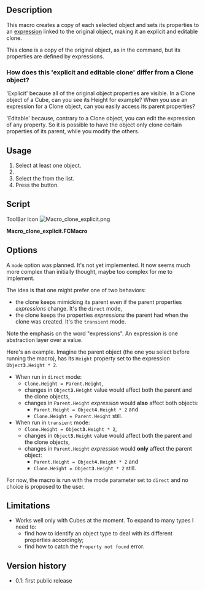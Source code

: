 <languages/>

{{Macro
|Name=Macro Clone explicit
|Icon=Macro_clone_explicit.png
|Description=Creates a copy of each selected object and sets its properties to an expression linking to the original object, making it an explicit and editable clone.
|Author=Raph82
|Version=0.1
|Date=2018-12-15
|FCVersion=18 and after
|Download=[https://wiki.freecad.org/images/a/ab/Macro_clone_explicit.png ToolBar Icon]
|SeeAlso=[[Expressions|Expressions]]
}}

==Description==

This macro creates a copy of each selected object and sets its properties to an [[Expressions|expression]] linked to the original object, making it an explicit and editable clone.

This clone is a copy of the original object, as in the {{MenuCommand|Edit → Duplicate selection}} command, but its properties are defined by expressions.

===How does this 'explicit and editable clone' differ from a Clone object?===

'Explicit' because all of the original object properties are visible. In a Clone object of a Cube, can you see its Height for example? When you use an expression for a Clone object, can you easily access its parent properties?

'Editable' because, contrary to a Clone object, you can edit the expression of any property. So it is possible to have the object only clone certain properties of its parent, while you modify the others.

==Usage==

# Select at least one object.
# {{MenuCommand|Macro → Macros...}}
# Select the {{MenuCommand|clone_explicit.FCMacro}} from the list.
# Press the {{Button|Execute}} button.

==Script==

ToolBar Icon [[Image:Macro_clone_explicit.png]]

'''Macro_clone_explicit.FCMacro'''

{{MacroCode|code=
__Title__ = "clone_explicit"
__Author__ = "Raph82"
__URL__     = "https://freecad.org/index-fr.html"
__Version__ = "0.1"
__Date__    = "2018-12-15" #YYYY-MM-DD
__Comment__ = "This macro creates a copy of the selected objects and sets their properties to an expression linking to the original object, making it an explicit and editable clone"
__Web__ = "https://freecad.org/"
__Wiki__ = "https://wiki.freecad.org/index.php?title=Macro_clone_explicit"
__Icon__  = "https://wiki.freecad.org/images/a/ab/Macro_clone_explicit.png"
__IconW__  = "C:/Users/User Name/AppData/Roaming/FreeCAD/Macro_clone_explicit.png"
__Help__ = "Select at least one object and run the macro to make explicit and editable clone(s)"
__Status__ = "dev"
__Requires__ = "All FreeCAD"
__Communication__ = "https://wiki.freecad.org/index.php?title=User:raph82"

#IMPORTS:
import sys

##################################################
def set_expression(obj, property_to_set, expression):
    """"""
    try:
        print type(obj)
        obj.setExpression(property_to_set, expression)
#    except 'Base.FreeCADError':
    except Exception as detail:
        print detail
        print type(detail)
        if detail['swhat'] == 'Property not found':
            App.Console.PrintMessage('Object "{obj}" has no property "{prop}"\r\n'.format(obj=obj.Name, prop=property_to_set))
        else:
            raise

##################################################
def clone_explicit(mode):
    """Copy the selected objects and sets their properties to an expression, making it an explicit and editable clone.

     This clone is called "explicit and editable" because the link with its parent is visible and can be changed in the object properties.

     The link to the original object can be either "direct" or "transient", depending on the mode argument:
     - a direct clone has expressions pointing to its parent: clone.Length = parent.Length
     - a transient clone has expressions pointing to its ancestor. Say parent.Length = Box001.Length. With a transient clone, clone.Length = Box001.Length, whereas with a direct clone, clone.Length = parent.Length.
       This indirect link to Box001 (via the parent object) could be severed, accidentally or not, depending on what relationship you're looking for.

     If you're lost, try with a direct clone first."""

    App.Console.PrintMessage("Start of clone_explicit macro"+"\r\n")

    #Current selection check:
    sel = FreeCADGui.Selection.getSelection()

    App.Console.PrintMessage(str(len(sel))+" object(s) selected\r\n")
    if len(sel) != 0:
        for i in range(len(sel)):
            obj=sel[i]

            #copying current object:
            App.Console.PrintMessage('Copying "'+obj.Label+'" ('+obj.Name+')\r\n')
            obj_copy=App.ActiveDocument.copyObject(obj, False) #https://freecad.org/api/d8/d3e/classApp_1_1Document.html#a08f1d7d90f4a7276a02918fb6445a04a
            App.Console.PrintMessage('"'+obj_copy.Label+'" ('+obj_copy.Name+') created\r\n')

            if mode == 'direct':
                #defining expressions pointing to the original object:
                set_expression(obj_copy, 'Placement.Base.x',          obj.Name+u'.Placement.Base.x')
                set_expression(obj_copy, 'Placement.Base.y',          obj.Name+u'.Placement.Base.y')
                set_expression(obj_copy, 'Placement.Base.z',          obj.Name+u'.Placement.Base.z')
                set_expression(obj_copy, 'Placement.Rotation.Angle',  obj.Name+u'.Placement.Rotation.Angle')
                set_expression(obj_copy, 'Placement.Rotation.Axis.x', obj.Name+u'.Placement.Rotation.Axis.x')
                set_expression(obj_copy, 'Placement.Rotation.Axis.y', obj.Name+u'.Placement.Rotation.Axis.y')
                set_expression(obj_copy, 'Placement.Rotation.Axis.z', obj.Name+u'.Placement.Rotation.Axis.z')
                set_expression(obj_copy, 'Length',                    obj.Name+u'.Length')
                set_expression(obj_copy, 'Width',                     obj.Name+u'.Width')
                set_expression(obj_copy, 'Height',                    obj.Name+u'.Height')

            elif mode == 'transient':
                #defining expressions pointing to the utmost original object:
                define_transient_expression(obj, obj_copy, 'Placement.Base.x')
                define_transient_expression(obj, obj_copy, 'Placement.Base.y')
                define_transient_expression(obj, obj_copy, 'Placement.Base.z')
                define_transient_expression(obj, obj_copy, 'Placement.Rotation.Angle')
                define_transient_expression(obj, obj_copy, 'Placement.Rotation.Axis.x')
                define_transient_expression(obj, obj_copy, 'Placement.Rotation.Axis.y')
                define_transient_expression(obj, obj_copy, 'Placement.Rotation.Axis.z')
                define_transient_expression(obj, obj_copy, 'Length')
                define_transient_expression(obj, obj_copy, 'Width')
                define_transient_expression(obj, obj_copy, 'Height')
            else:
                App.Console.PrintError('Programming error: mode value not recognized.\r\n')

            App.Console.PrintMessage('('+obj_copy.Label+'" ('+obj_copy.Name+') expressions set\r\n')

        FreeCAD.ActiveDocument.recompute()
        App.Console.PrintMessage('End of clone_explicit macro\r\n')

    else:
        App.Console.PrintError('Select at least one object first\r\n')

    sel = ""
    obj = ""
    obj_copy = ""

##################################################
def find_expression(source_object, property_to_define):
    """"""

    for var_tuple in source_object.ExpressionEngine: #https://forum.freecad.org/viewtopic.php?f=22&t=21950
        # .ExpressionEngine returns tuple like [('Placement.Base.z', 'Length')], see https://docs.python.org/2.7/tutorial/datastructures.html#tuples-and-sequences
        App.Console.PrintMessage('var_tuple[0]='+var_tuple[0]+'\r\n')
        if var_tuple[0] == property_to_define:
           return var_tuple[1]

##################################################
def define_transient_expression(source_object, target_object, property_to_define):
    """"""
    expressions = source_object.ExpressionEngine #https://forum.freecad.org/viewtopic.php?f=22&t=21950
    # returns tuple like [('Placement.Base.z', 'Length')], see https://docs.python.org/2.7/tutorial/datastructures.html#tuples-and-sequences

    expression = find_expression(source_object, property_to_define)
    if expression != None:
#        App.Console.PrintMessage("target_object.Name="+target_object.Name+"\r\n")
#        App.Console.PrintMessage("property_to_define="+property_to_define+"\r\n")
#        App.Console.PrintMessage("expressions[property_to_define]="+expressions[property_to_define]+"\r\n")

        set_expression(target_object, property_to_define, expression)
    else:
        set_expression(target_object, property_to_define, source_object.Name+'.'+property_to_define)

    expressions = ""

##################################################
clone_explicit('direct')
#clone_explicit('transient')
}}

==Options==

A <code>mode</code> option was planned. It's not yet implemented. It now seems much more complex than initially thought, maybe too complex for me to implement.

The idea is that one might prefer one of two behaviors:
* the clone keeps mimicking its parent even if the parent properties ''expressions'' change. It's the <code>direct</code> mode,
* the clone keeps the properties ''expressions'' the parent had when the clone was created. It's the <code>transient</code> mode.

Note the emphasis on the word "expressions". An expression is one abstraction layer over a value.

Here's an example. Imagine the parent object (the one you select before running the macro), has its <code>Height</code> property set to the expression <code>Object'''3'''.Height * 2</code>.
* When run in <code>direct</code> mode:
** <code>Clone.Height = Parent.Height</code>,
** changes in <code>Object'''3'''.Height</code> value would affect both the parent and the clone objects,
** changes in <code>Parent.Height</code> ''expression'' would '''also''' affect both objects:
*** <code>Parent.Height = Object'''4'''.Height * 2</code> and
*** <code>Clone.Height = Parent.Height</code> still.
* When run in <code>transient</code> mode:
** <code>Clone.Height = Object'''3'''.Height * 2</code>,
** changes in <code>Object'''3'''.Height</code> value would affect both the parent and the clone objects,
** changes in <code>Parent.Height</code> ''expression'' would '''only''' affect the parent object:
*** <code>Parent.Height = Object'''4'''.Height * 2</code> and
*** <code>Clone.Height = Object'''3'''.Height * 2</code> still.

For now, the macro is run with the mode parameter set to <code>direct</code> and no choice is proposed to the user.

==Limitations==

* Works well only with Cubes at the moment. To expand to many types I need to:
** find how to identify an object type to deal with its different properties accordingly;
** find how to catch the <code>Property not found</code> error.

==Version history==

* 0.1: first public release